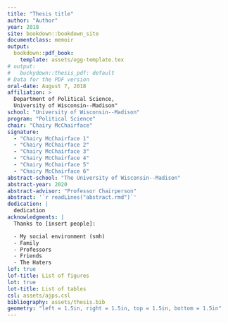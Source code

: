 ```yaml
---
title: "Thesis title"
author: "Author"
year: 2018
site: bookdown::bookdown_site
documentclass: memoir
output:
  bookdown::pdf_book: 
    template: assets/ogg-template.tex
# output:
#   buckydown::thesis_pdf: default
# Data for the PDF version
oral-date: August 7, 2018
affiliation: > 
  Department of Political Science, 
  University of Wisconsin--Madison"
school: "University of Wisconsin--Madison"
program: "Political Science"
chair: "Chairy McChairface"
signature: 
  - "Chairy McChairface 1"
  - "Chairy McChairface 2"
  - "Chairy McChairface 3"
  - "Chairy McChairface 4"
  - "Chairy McChairface 5"
  - "Chairy McChairface 6"
abstract-school: "The University of Wisconsin--Madison"
abstract-year: 2020
abstract-advisor: "Professor Chairperson"
abstract: '`r readLines("abstract.rmd")`'
dedication: |
  dedication
acknowledgments: |
  Thanks to [insert people]:

  - My social environment (smh)
  - Family
  - Professors
  - Friends
  - The Haters
lof: true
lof-title: List of figures
lot: true
lot-title: List of tables
csl: assets/ajps.csl
bibliography: assets/thesis.bib
geometry: "left = 1.5in, right = 1.5in, top = 1.5in, bottom = 1.5in"
---
```



<!-- If you need PDF output, uncomment bookdown::pdf_book above in YAML. You will need a LaTeX installation, e.g., https://yihui.name/tinytex/ -->